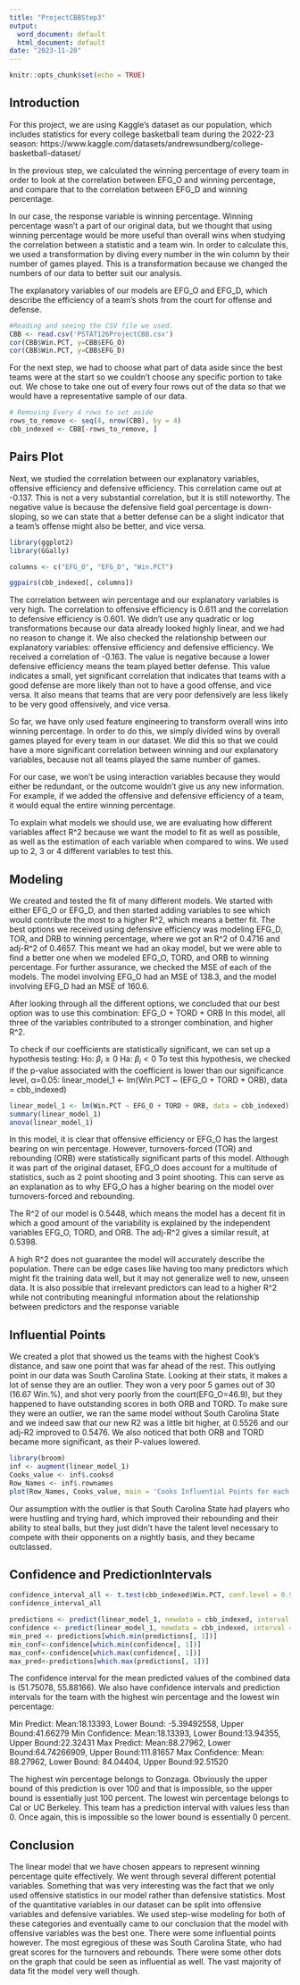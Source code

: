 ---
title: "ProjectCBBStep3"
output:
  word_document: default
  html_document: default
date: "2023-11-20"
---

```{r setup, include=FALSE}
knitr::opts_chunk$set(echo = TRUE)
```

## Introduction

For this project, we are using Kaggle’s dataset as our population, which includes statistics for every college basketball team during the 2022-23 season: https://www.kaggle.com/datasets/andrewsundberg/college-basketball-dataset/

In the previous step, we calculated the winning percentage of every team in order to look at the correlation between EFG_O and winning percentage, and compare that to the correlation between EFG_D and winning percentage. 

In our case, the response variable is winning percentage. Winning percentage wasn’t a part of our original data, but we thought that using winning percentage would be more useful than overall wins when studying the correlation between a statistic and a team win. In order to calculate this, we used a transformation by diving every number in the win column by their number of games played. This is a transformation because we changed the numbers of our data to better suit our analysis.

The explanatory variables of our models are EFG_O and EFG_D, which describe the efficiency of a team's shots from the court for offense and defense.


```{r cbb}
#Reading and seeing the CSV file we used.
CBB <- read.csv('PSTAT126ProjectCBB.csv')
cor(CBB$Win.PCT, y=CBB$EFG_O)
cor(CBB$Win.PCT, y=CBB$EFG_D)
```
For the next step, we had to choose what part of data aside since the best teams were at the start so we couldn’t choose any specific portion to take out. We chose to take one out of every four rows out of the data so that we would have a representative sample of our data.

```{r indexing}
# Removing Every 4 rows to set aside
rows_to_remove <- seq(4, nrow(CBB), by = 4)
cbb_indexed <- CBB[-rows_to_remove, ]
```
## Pairs Plot

Next, we studied the correlation between our explanatory variables, offensive efficiency and defensive efficiency. This correlation came out at -0.137. This is not a very substantial correlation, but it is still noteworthy. The negative value is because the defensive field goal percentage is down-sloping, so we can state that a better defense can be a slight indicator that a team’s offense might also be better, and vice versa.

```{r fig.cap = 'panel'}
library(ggplot2)
library(GGally)

columns <- c("EFG_O", "EFG_D", "Win.PCT")

ggpairs(cbb_indexed[, columns])
```
The correlation between win percentage and our explanatory variables is very high. The correlation to offensive efficiency is 0.611 and the correlation to defensive efficiency is 0.601. We didn’t use any quadratic or log transformations because our data already looked highly linear, and we had no reason to change it. We also checked the relationship between our explanatory variables: offensive efficiency and defensive efficiency. We received a correlation of -0.163. The value is negative because a lower defensive efficiency means the team played better defense. This value indicates a small, yet significant correlation that indicates that teams with a good defense are more likely than not to have a good offense, and vice versa. It also means that teams that are very poor defensively are less likely to be very good offensively, and vice versa.

So far, we have only used feature engineering to transform overall wins into winning percentage. In order to do this, we simply divided wins by overall games played for every team in our dataset. We did this so that we could have a more significant correlation between winning and our explanatory variables, because not all teams played the same number of games. 

For our case, we won’t be using interaction variables because they would either be redundant, or the outcome wouldn’t give us any new information. For example, if we added the offensive and defensive efficiency of a team, it would equal the entire winning percentage.

To explain what models we should use, we are evaluating how different variables affect R^2 because we want the model to fit as well as possible, as well as the estimation of each variable when compared to wins. We used up to 2, 3 or 4 different variables to test this. 

## Modeling
We created and tested the fit of many different models. We started with either EFG_O or EFG_D, and then started adding variables to see which would contribute the most to a higher R^2, which means a better fit. The best options we received using defensive efficiency was modeling EFG_D, TOR, and DRB to winning percentage, where we got an R^2 of 0.4716 and adj-R^2 of 0.4657. This meant we had an okay model, but we were able to find a better one when we modeled EFG_O, TORD, and ORB to winning percentage. For further assurance, we checked the MSE of each of the models. The model involving EFG_O had an MSE of 138.3, and the model involving EFG_D had an MSE of 160.6.

After looking through all the different options, we concluded that our best option was to use this combination:
EFG_O + TORD + ORB
In this model, all three of the variables contributed to a stronger combination, and higher R^2.

To check if our coefficients are statistically significant, we can set up a hypothesis testing:
Ho: $β_i ≥ 0$
Ha: $β_i < 0$
To test this hypothesis, we checked if the p-value associated with the coefficient is lower than our significance level, α=0.05:
linear_model_1 <- lm(Win.PCT ~ (EFG_O + TORD + ORB), data = cbb_indexed)

```{r models}
linear_model_1 <- lm(Win.PCT ~ EFG_O + TORD + ORB, data = cbb_indexed)
summary(linear_model_1)
anova(linear_model_1)
```
In this model, it is clear that offensive efficiency or EFG_O has the largest bearing on win percentage. However, turnovers-forced (TOR) and rebounding (ORB) were statistically significant parts of this model. Although it was part of the original dataset, EFG_O does account for a multitude of statistics, such as 2 point shooting and 3 point shooting. This can serve as an explanation as to why EFG_O has a higher bearing on the model over turnovers-forced and rebounding.

The R^2 of our model is 0.5448, which means the model has a decent fit in which a good amount of the variability is explained by the independent variables EFG_O, TORD, and ORB. The adj-R^2 gives a similar result, at 0.5398.

A high R^2 does not guarantee the model will accurately describe the population. There can be edge cases like having too many predictors which might fit the training data well, but it may not generalize well to new, unseen data. It is also possible that irrelevant predictors can lead to a higher R^2 while not contributing meaningful information about the relationship between predictors and the response variable

## Influential Points
We created a plot that showed us the teams with the highest Cook's distance, and saw one point that was far ahead of the rest. This outlying point in our data was South Carolina State. Looking at their stats, it makes a lot of sense they are an outlier. They won a very poor 5 games out of 30 (16.67 Win.%), and shot very poorly from the court(EFG_O=46.9), but they happened to have outstanding scores in both ORB and TORD. To make sure they were an outlier, we ran the same model without South Carolina State and we indeed saw that our new R2 was a little bit higher, at 0.5526 and our adj-R2 improved to 0.5476. We also noticed that both ORB and TORD became more significant, as their P-values lowered. 
```{r plots}
library(broom)
inf <- augment(linear_model_1)
Cooks_value <- inf$.cooksd
Row_Names <- inf$.rownames
plot(Row_Names, Cooks_value, main = 'Cooks Influential Points for each Team')
```
Our assumption with the outlier is that South Carolina State had players who were hustling and trying hard, which improved their rebounding and their ability to steal balls, but they just didn’t have the talent level necessary to compete with their opponents on a nightly basis, and they became outclassed.


## Confidence and PredictionIntervals 


```{r intervals}
confidence_interval_all <- t.test(cbb_indexed$Win.PCT, conf.level = 0.95)$conf.int
confidence_interval_all

predictions <- predict(linear_model_1, newdata = cbb_indexed, interval = "prediction")
confidence <- predict(linear_model_1, newdata = cbb_indexed, interval = "confidence")
min_pred <- predictions[which.min(predictions[, 1])]
min_conf<-confidence[which.min(confidence[, 1])]
max_conf<-confidence[which.max(confidence[, 1])]
max_pred<-predictions[which.max(predictions[, 1])]

```
The confidence interval for the mean predicted values of the combined data is (51.75078, 55.88166). We also have confidence intervals and prediction intervals for the team with the highest win percentage and the lowest win percentage:

Min Predict: Mean:18.13393, Lower Bound: -5.39492558,  Upper Bound:41.66279
Min Confidence: Mean:18.13393, Lower Bound:13.94355, Upper Bound:22.32431
Max Predict: Mean:88.27962, Lower Bound:64.74266909, Upper Bound:111.81657
Max Confidence: Mean: 88.27962, Lower Bound: 84.04404,  Upper Bound:92.51520

The highest win percentage belongs to Gonzaga. Obviously the upper bound of this prediction is over 100 and that is impossible, so the upper bound is essentially just 100 percent. The lowest win percentage belongs to Cal or UC Berkeley. This team has a prediction interval with values less than 0. Once again, this is impossible so the lower bound is essentially 0 percent.

## Conclusion

The linear model that we have chosen appears to represent winning percentage quite effectively. We went through several different potential variables. Something that was very interesting was the fact that we only used offensive statistics in our model rather than defensive statistics. Most of the quantitative variables in our dataset can be split into offensive variables and defensive variables. We used step-wise modeling for both of these categories and eventually came to our conclusion that the model with offensive variables was the best one. 
There were some influential points however. The most egregious of these was South Carolina State, who had great scores for the turnovers and rebounds. There were some other dots on the graph that could be seen as influential as well. The vast majority of data fit the model very well though. 
